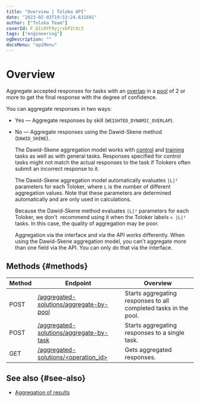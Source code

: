 ```yaml
---
title: "Overview | Toloka API"
date: "2023-02-03T19:53:24.631691"
author: ["Toloka Team"]
coverId: F_bIcOYF9yjrxkPZrXc3
tags: ["engineering"]
ogDescription: ""
docsMenu: "apiMenu"
---
```


# Overview

Aggregate accepted responses for tasks with an [overlap](https://toloka.ai/en/docs/glossary#overlap) in a [pool](https://toloka.ai/en/docs/glossary#pool) of 2 or more to get the final response with the degree of confidence.

You can aggregate responses in two ways:

- Yes — Aggregate responses by skill (`WEIGHTED_DYNAMIC_OVERLAP`).
- No — Aggregate responses using the Dawid-Skene method (`DAWID_SKENE`).

    The Dawid-Skene aggregation model works with [control](https://toloka.ai/en/docs/glossary#control-task) and [training](https://toloka.ai/en/docs/glossary#training-task) tasks as well as with general tasks. Responses specified for control tasks might not match the actual responses to the task if Tolokers often submit an incorrect response to it.

    The Dawid-Skene aggregation model automatically evaluates `|L|²` parameters for each Toloker, where `L` is the number of different aggregation values. Note that these parameters are determined automatically and are only used in calculations.

    Because the Dawid-Skene method evaluates `|L|²` parameters for each Toloker, we don't  recommend using it when the Toloker labels `< |L|²` tasks. In this case, the quality of aggregation may be poor.

    Aggregation via the interface and via the API works differently. When using the Dawid-Skene aggregation model, you can't aggregate more than one field via the API. You can only do that via the interface.

## Methods {#methods}

Method | Endpoint | Overview
----- | ----- | -----
POST | [/aggregated-solutions/aggregate-by-pool](/docs-new/api/aggregate-by-pool) | Starts aggregating responses to all completed tasks in the pool.
POST | [/aggregated-solutions/aggregate-by-task](/docs-new/api/aggregate-by-task) | Starts aggregating responses to a single task.
GET | [/aggregated-solutions/<operation_id>](/docs-new/api/get-aggregated-result) | Gets aggregated responses.

## See also {#see-also}

- [Aggregation of results](https://toloka.ai/en/docs/guide/concepts/result-aggregation)
